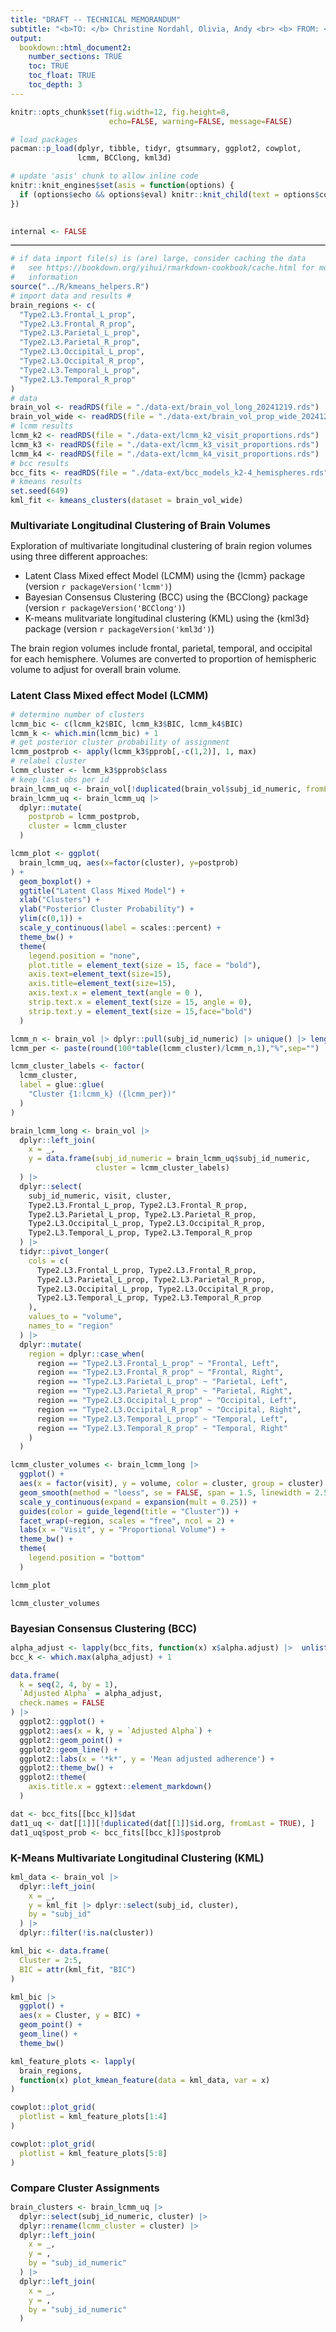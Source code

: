 ```yaml
---
title: "DRAFT -- TECHNICAL MEMORANDUM"
subtitle: "<b>TO: </b> Christine Nordahl, Olivia, Andy <br> <b> FROM: </b> Matt Ponzini, Sandra Taylor <br> <b> SUBJECT:</b> APP/GAIN Multivariate Longitudinal Clustering <br> <b>DATE:</b> `r paste0(' ', Sys.Date())`"
output: 
  bookdown::html_document2:
    number_sections: TRUE
    toc: TRUE
    toc_float: TRUE
    toc_depth: 3
---
```


<style type="text/css">

h1.title {
  font-size: 24px;
  font-weight: bolder;
}

h1 { /* Header 1 */
  font-size: 16px;
  font-weight: bold;
}

h2 { /* Header 2 */
  font-size: 14px;
  font-weight: bold;
}

h3 { /* Header 3 */
  font-size: 13px;
  font-weight: bold;
}

h3.subtitle { /* Header 3 Subtitle */
  font-size: 20px;
  font-weight: normal;
  line-height: 150%;
}

</style>

```r
knitr::opts_chunk$set(fig.width=12, fig.height=8,
                      echo=FALSE, warning=FALSE, message=FALSE)

# load packages
pacman::p_load(dplyr, tibble, tidyr, gtsummary, ggplot2, cowplot,
               lcmm, BCClong, kml3d)

# update 'asis' chunk to allow inline code
knitr::knit_engines$set(asis = function(options) {
  if (options$echo && options$eval) knitr::knit_child(text = options$code)
})
  

internal <- FALSE
```

<hr style="height:1px;color:black;background-color:black">

```r
# if data import file(s) is (are) large, consider caching the data
#   see https://bookdown.org/yihui/rmarkdown-cookbook/cache.html for more 
#   information
source("../R/kmeans_helpers.R")
# import data and results #
brain_regions <- c(
  "Type2.L3.Frontal_L_prop", 
  "Type2.L3.Frontal_R_prop", 
  "Type2.L3.Parietal_L_prop", 
  "Type2.L3.Parietal_R_prop",
  "Type2.L3.Occipital_L_prop", 
  "Type2.L3.Occipital_R_prop", 
  "Type2.L3.Temporal_L_prop", 
  "Type2.L3.Temporal_R_prop"
)
# data
brain_vol <- readRDS(file = "./data-ext/brain_vol_long_20241219.rds")
brain_vol_wide <- readRDS(file = "./data-ext/brain_vol_prop_wide_20241219.rds")
# lcmm results
lcmm_k2 <- readRDS(file = "./data-ext/lcmm_k2_visit_proportions.rds")
lcmm_k3 <- readRDS(file = "./data-ext/lcmm_k3_visit_proportions.rds")
lcmm_k4 <- readRDS(file = "./data-ext/lcmm_k4_visit_proportions.rds")
# bcc results
bcc_fits <- readRDS(file = "./data-ext/bcc_models_k2-4_hemispheres.rds")
# kmeans results
set.seed(649)
kml_fit <- kmeans_clusters(dataset = brain_vol_wide)
```

# Multivariate Longitudinal Clustering of Brain Volumes  

Exploration of multivariate longitudinal clustering of brain region volumes using three different approaches:

-   Latent Class Mixed effect Model (LCMM) using the {lcmm} package (version `r packageVersion('lcmm')`)  
-   Bayesian Consensus Clustering (BCC) using the {BCClong} package (version `r packageVersion('BCClong')`)  
-   K-means mulitvariate longitudinal clustering (KML) using the {kml3d} package (version `r packageVersion('kml3d')`)  

The brain region volumes include frontal, parietal, temporal, and occipital for each hemisphere. Volumes are converted to proportion of hemispheric volume to adjust for overall brain volume.  

# Latent Class Mixed effect Model (LCMM)  

```r
# determine number of clusters
lcmm_bic <- c(lcmm_k2$BIC, lcmm_k3$BIC, lcmm_k4$BIC)
lcmm_k <- which.min(lcmm_bic) + 1
# get posterior cluster probability of assignment
lcmm_postprob <- apply(lcmm_k3$pprob[,-c(1,2)], 1, max)
# relabel cluster
lcmm_cluster <- lcmm_k3$pprob$class
# keep last obs per id
brain_lcmm_uq <- brain_vol[!duplicated(brain_vol$subj_id_numeric, fromLast = TRUE),]
brain_lcmm_uq <- brain_lcmm_uq |> 
  dplyr::mutate(
    postprob = lcmm_postprob,
    cluster = lcmm_cluster
  )

lcmm_plot <- ggplot(
  brain_lcmm_uq, aes(x=factor(cluster), y=postprob)
) +
  geom_boxplot() + 
  ggtitle("Latent Class Mixed Model") +
  xlab("Clusters") + 
  ylab("Posterior Cluster Probability") +
  ylim(c(0,1)) +
  scale_y_continuous(label = scales::percent) +
  theme_bw() +
  theme(
    legend.position = "none",
    plot.title = element_text(size = 15, face = "bold"),
    axis.text=element_text(size=15),
    axis.title=element_text(size=15),
    axis.text.x = element_text(angle = 0 ),
    strip.text.x = element_text(size = 15, angle = 0),
    strip.text.y = element_text(size = 15,face="bold")
  )

lcmm_n <- brain_vol |> dplyr::pull(subj_id_numeric) |> unique() |> length()
lcmm_per <- paste(round(100*table(lcmm_cluster)/lcmm_n,1),"%",sep="")

lcmm_cluster_labels <- factor(
  lcmm_cluster, 
  label = glue::glue(
    "Cluster {1:lcmm_k} ({lcmm_per})"
  )
)

brain_lcmm_long <- brain_vol |> 
  dplyr::left_join(
    x = _,
    y = data.frame(subj_id_numeric = brain_lcmm_uq$subj_id_numeric,
                   cluster = lcmm_cluster_labels)
  ) |> 
  dplyr::select(
    subj_id_numeric, visit, cluster, 
    Type2.L3.Frontal_L_prop, Type2.L3.Frontal_R_prop, 
    Type2.L3.Parietal_L_prop, Type2.L3.Parietal_R_prop,
    Type2.L3.Occipital_L_prop, Type2.L3.Occipital_R_prop, 
    Type2.L3.Temporal_L_prop, Type2.L3.Temporal_R_prop
  ) |>
  tidyr::pivot_longer(
    cols = c(
      Type2.L3.Frontal_L_prop, Type2.L3.Frontal_R_prop, 
      Type2.L3.Parietal_L_prop, Type2.L3.Parietal_R_prop,
      Type2.L3.Occipital_L_prop, Type2.L3.Occipital_R_prop, 
      Type2.L3.Temporal_L_prop, Type2.L3.Temporal_R_prop
    ),
    values_to = "volume",
    names_to = "region"
  ) |> 
  dplyr::mutate(
    region = dplyr::case_when(
      region == "Type2.L3.Frontal_L_prop" ~ "Frontal, Left", 
      region == "Type2.L3.Frontal_R_prop" ~ "Frontal, Right", 
      region == "Type2.L3.Parietal_L_prop" ~ "Parietal, Left", 
      region == "Type2.L3.Parietal_R_prop" ~ "Parietal, Right",
      region == "Type2.L3.Occipital_L_prop" ~ "Occipital, Left", 
      region == "Type2.L3.Occipital_R_prop" ~ "Occipital, Right", 
      region == "Type2.L3.Temporal_L_prop" ~ "Temporal, Left", 
      region == "Type2.L3.Temporal_R_prop" ~ "Temporal, Right"
    )
  )

lcmm_cluster_volumes <- brain_lcmm_long |> 
  ggplot() +
  aes(x = factor(visit), y = volume, color = cluster, group = cluster) +
  geom_smooth(method = "loess", se = FALSE, span = 1.5, linewidth = 2.5) +
  scale_y_continuous(expand = expansion(mult = 0.25)) +
  guides(color = guide_legend(title = "Cluster")) +
  facet_wrap(~region, scales = "free", ncol = 2) +
  labs(x = "Visit", y = "Proportional Volume") +
  theme_bw() +
  theme(
    legend.position = "bottom"
  )

```

```r
lcmm_plot
```

```r
lcmm_cluster_volumes
```

# Bayesian Consensus Clustering (BCC)

```r
alpha_adjust <- lapply(bcc_fits, function(x) x$alpha.adjust) |>  unlist()
bcc_k <- which.max(alpha_adjust) + 1

data.frame(
  k = seq(2, 4, by = 1),
  `Adjusted Alpha` = alpha_adjust,
  check.names = FALSE
) |>
  ggplot2::ggplot() +
  ggplot2::aes(x = k, y = `Adjusted Alpha`) +
  ggplot2::geom_point() +
  ggplot2::geom_line() +
  ggplot2::labs(x = '*k*', y = 'Mean adjusted adherence') +
  ggplot2::theme_bw() +
  ggplot2::theme(
    axis.title.x = ggtext::element_markdown()
  )
```

```r
dat <- bcc_fits[[bcc_k]]$dat
dat1_uq <- dat[[1]][!duplicated(dat[[1]]$id.org, fromLast = TRUE), ]
dat1_uq$post_prob <- bcc_fits[[bcc_k]]$postprob
```

# K-Means Multivariate Longitudinal Clustering (KML)

```r
kml_data <- brain_vol |> 
  dplyr::left_join(
    x = _,
    y = kml_fit |> dplyr::select(subj_id, cluster),
    by = "subj_id"
  ) |> 
  dplyr::filter(!is.na(cluster))
```

```r
kml_bic <- data.frame(
  Cluster = 2:5,
  BIC = attr(kml_fit, "BIC")
)

kml_bic |> 
  ggplot() +
  aes(x = Cluster, y = BIC) +
  geom_point() +
  geom_line() +
  theme_bw()
```

```r
kml_feature_plots <- lapply(
  brain_regions,
  function(x) plot_kmean_feature(data = kml_data, var = x)
)
```

```r
cowplot::plot_grid(
  plotlist = kml_feature_plots[1:4]
)
```

```r
cowplot::plot_grid(
  plotlist = kml_feature_plots[5:8]
)
```

# Compare Cluster Assignments

```r
brain_clusters <- brain_lcmm_uq |> 
  dplyr::select(subj_id_numeric, cluster) |> 
  dplyr::rename(lcmm_cluster = cluster) |> 
  dplyr::left_join(
    x = _,
    y = ,
    by = "subj_id_numeric"
  ) |> 
  dplyr::left_join(
    x = _,
    y = ,
    by = "subj_id_numeric"
  )
```